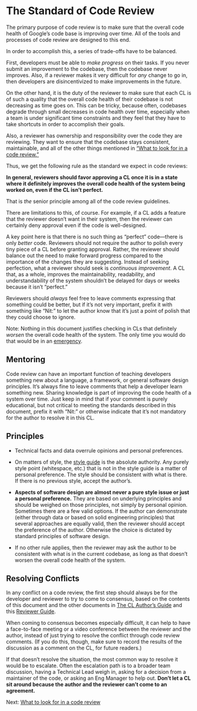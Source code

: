 # The Standard of Code Review

The primary purpose of code review is to make sure that the overall code health of Google's code base is improving over time.
All of the tools and processes of code review are designed to this end.

In order to accomplish this, a series of trade-offs have to be balanced.

First, developers must be able to *make progress* on their tasks.
If you never submit an improvement to the codebase, then the codebase never improves.
Also, if a reviewer makes it very difficult for *any* change to go in, then developers are disincentivized to make improvements in the future.

On the other hand, it is the duty of the reviewer to make sure that each CL is of such a quality that the overall code health of their codebase is not decreasing as time goes on.
This can be tricky, because often, codebases degrade through small decreases in code health over time, especially when a team is under significant time constraints and they feel that they have to take shortcuts in order to accomplish their goals.

Also, a reviewer has ownership and responsibility over the code they are reviewing.
They want to ensure that the codebase stays consistent, maintainable, and all of the other things mentioned in ["What to look for in a code review."](looking-for.md)

Thus, we get the following rule as the standard we expect in code reviews:

**In general, reviewers should favor approving a CL once it is in a state where it definitely improves the overall code health of the system being worked on, even if the CL isn't perfect.**

That is *the* senior principle among all of the code review guidelines.

There are limitations to this, of course.
For example, if a CL adds a feature that the reviewer doesn't want in their system, then the reviewer can certainly deny approval even if the code is well-designed.

A key point here is that there is no such thing as "perfect" code---there is only *better* code.
Reviewers should not require the author to polish every tiny piece of a CL before granting approval.
Rather, the reviewer should balance out the need to make forward progress compared to the importance of the changes they are suggesting.
Instead of seeking perfection, what a reviewer should seek is *continuous improvement*.
A CL that, as a whole, improves the maintainability, readability, and understandability of the system shouldn't be delayed for days or weeks because it isn't "perfect."

Reviewers should *always* feel free to leave comments expressing that something could be better, but if it's not very important, prefix it with something like "Nit:" to let the author know that it's just a point of polish that they could choose to ignore.

Note: Nothing in this document justifies checking in CLs that definitely *worsen* the overall code health of the system.
The only time you would do that would be in an [emergency](../emergencies.md).

## Mentoring

Code review can have an important function of teaching developers something new about a language, a framework, or general software design principles.
It's always fine to leave comments that help a developer learn something new.
Sharing knowledge is part of improving the code health of a system over time.
Just keep in mind that if your comment is purely educational, but not critical to meeting the standards described in this document, prefix it with "Nit:" or otherwise indicate that it's not mandatory for the author to resolve it in this CL.

## Principles {#principles}

-   Technical facts and data overrule opinions and personal preferences.

-   On matters of style, the [style guide](http://google.github.io/styleguide/) is the absolute authority.
    Any purely style point (whitespace, etc.) that is not in the style guide is a matter of personal preference.
    The style should be consistent with what is there.
    If there is no previous style, accept the author's.

-   **Aspects of software design are almost never a pure style issue or just a personal preference.** They are based on underlying principles and should be weighed on those principles, not simply by personal opinion.
    Sometimes there are a few valid options.
    If the author can demonstrate (either through data or based on solid engineering principles) that several approaches are equally valid, then the reviewer should accept the preference of the author.
    Otherwise the choice is dictated by standard principles of software design.

-   If no other rule applies, then the reviewer may ask the author to be consistent with what is in the current codebase, as long as that doesn't worsen the overall code health of the system.

## Resolving Conflicts {#conflicts}

In any conflict on a code review, the first step should always be for the developer and reviewer to try to come to consensus, based on the contents of this document and the other documents in [The CL Author's Guide](../developer/index.md) and this [Reviewer Guide](index.md).

When coming to consensus becomes especially difficult, it can help to have a face-to-face meeting or a video conference between the reviewer and the author, instead of just trying to resolve the conflict through code review comments.
(If you do this, though, make sure to record the results of the discussion as a comment on the CL, for future readers.)

If that doesn't resolve the situation, the most common way to resolve it would be to escalate.
Often the escalation path is to a broader team discussion, having a Technical Lead weigh in, asking for a decision from a maintainer of the code, or asking an Eng Manager to help out.
**Don't let a CL sit around because the author and the reviewer can't come to an agreement.**

Next: [What to look for in a code review](looking-for.md)
